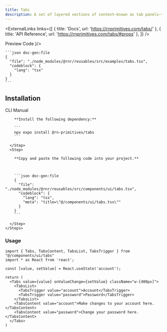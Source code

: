 ```yaml
---
title: Tabs
description: A set of layered sections of content—known as tab panels—that are displayed one at a time.
---
```



<ExternalLinks
  links={[
    { title: 'Docs', url: 'https://rnprimitives.com/tabs/' },
    { title: 'API Reference', url: 'https://rnprimitives.com/tabs/#props' },
  ]}
/>

<div className="h-5"/>

<SectionTabs defaultValue="preview">
  <SectionTabsList>
    <SectionTabsTrigger value="preview">Preview</SectionTabsTrigger>
    <SectionTabsTrigger value="code">Code</SectionTabsTrigger>
  </SectionTabsList>
  <SectionTabsContent value="preview">
    <PreviewCard copyContent={tabsPreview} webPreview={<TabsPreview />}/>
  </SectionTabsContent>
  <SectionTabsContent value="code">

    ```json doc-gen:file
    {
      "file": "./node_modules/@rnr/reusables/src/examples/tabs.tsx",
      "codeblock": {
        "lang": "tsx"
      }
    }
    ```
  </SectionTabsContent>
</SectionTabs>


## Installation

<SectionTabs defaultValue="cli">
  <SectionTabsList>
    <SectionTabsTrigger id="cli" value="cli">CLI</SectionTabsTrigger>
    <SectionTabsTrigger id="manual" value="manual">Manual</SectionTabsTrigger>
  </SectionTabsList>
  <SectionTabsContent value="cli">
     <CommandTabs args={["add", "tabs"]}/>
  </SectionTabsContent>
  <SectionTabsContent value="manual">
    <Steps> 
      <Step>
 
        **Install the following dependency:**

        ```
        npx expo install @rn-primitives/tabs
        ```

      </Step>
      <Step>
 
        **Copy and paste the following code into your project.**



        ```json doc-gen:file
        {
          "file": "./node_modules/@rnr/reusables/src/components/ui/tabs.tsx",
          "codeblock": {
            "lang": "tsx",
            "meta": "title=\"@/components/ui/tabs.tsx\""
          }
        }
        ```
 
      </Step>
    </Steps>

  </SectionTabsContent>
</SectionTabs>

### Usage

```tsx
import { Tabs, TabsContent, TabsList, TabsTrigger } from "@/components/ui/tabs"
import * as React from 'react';
```

```tsx
const [value, setValue] = React.useState('account');

return (
  <Tabs value={value} onValueChange={setValue} className="w-[400px]">
    <TabsList>
      <TabsTrigger value="account">Account</TabsTrigger>
      <TabsTrigger value="password">Password</TabsTrigger>
    </TabsList>
    <TabsContent value="account">Make changes to your account here.</TabsContent>
    <TabsContent value="password">Change your password here.</TabsContent>
  </Tabs>
)
```

